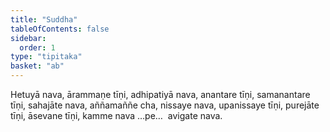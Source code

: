 ```yaml
---
title: "Suddha"
tableOfContents: false
sidebar:
  order: 1
type: "tipitaka"
basket: "ab"
---
```



<DynamicBreadcrumb />

<Division number="157">

<Paragraph number="2702">
Hetuyā nava, ārammaṇe tīṇi, adhipatiyā nava, anantare tīṇi, samanantare tīṇi, sahajāte nava, aññamaññe cha, nissaye nava, upanissaye tīṇi, purejāte tīṇi, āsevane tīṇi, kamme nava …pe…  avigate nava.
</Paragraph>
</Division>